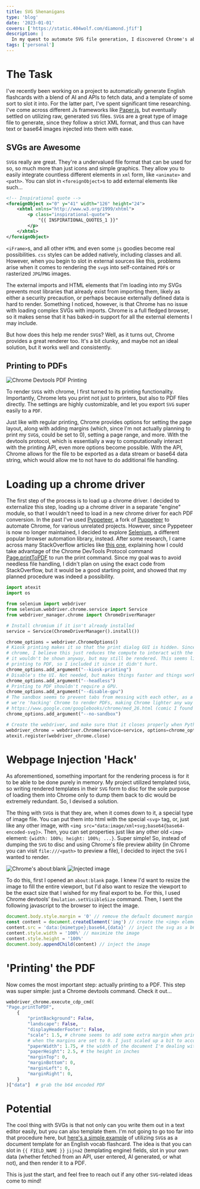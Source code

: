 ```yaml
---
title: SVG Shenanigans
type: 'blog'
date: '2023-01-01'
covers: ['https://static.404wolf.com/diamond.jfif']
description: |
  In my quest to automate SVG file generation, I discovered Chrome's ability to convert complex SVGs with imports into self-contained PDFs through its printing protocol. My aim was to write a script to easily convert Chrome-preview-able files into PDFs. With Selenium and Chrome's Devtools Protocol, I was able to figure out how to perform the conversion, but wasn't satisfied. In this post, I discuss my script to convert complex files like SVGs to PDFs without any file handling, from memory to memory, headless-ly to allow for a smooth and efficient conversion process.
tags: ['personal']
---
```


# The Task

I've recently been working on a project to automatically generate English
flashcards with a blend of AI and APIs to fetch data, and a template of some
sort to slot it into. For the latter part, I've spent significant time
researching. I've come across different Js frameworks like
[Paper.js](http://paperjs.org/), but eventually settled on utilizing raw,
generated `SVG` files. `SVG`s are a great type of image file to generate, since
they follow a strict XML format, and thus can have text or base64 images
injected into them with ease.

## SVGs are Awesome

`SVG`s really are great. They're a undervalued file format that can be used for
so, so much more than just icons and simple graphics. They allow you to easily
integrate countless different elements in `xml` form, like `<animate>` and
`<path>`. You can slot in `<foreignObject>`s to add external elements like
such...

```xml
<!-- Inspirational quote -->
<foreignObject x="0" y="41" width="126" height="24">
    <xhtml xmlns="http://www.w3.org/1999/xhtml">
        <p class="inspirational-quote">
            "{{ INSPIRATIONAL_QUOTES_1 }}"
        </p>
    </xhtml>
</foreignObject>
```

`<iFrame>`s, and all other `HTML` and even some `js` goodies become real
possibilities. `css` styles can be added natively, including classes and all.
However, when you begin to slot in external sources like this, problems arise
when it comes to rendering the `svg`s into self-contained `PDF`s or rasterized
`JPG`/`PNG` images.

The external imports and HTML elements that I'm loading into my SVGs prevents
most libraries that already exist from importing them, likely as either a
security precaution, or perhaps because externally defined data is hard to
render. Something I noticed, however, is that Chrome has no issue with loading
complex SVGs with imports. Chrome is a full fledged browser, so it makes sense
that it has baked-in support for all the external elements I may include.

But how does this help me render `SVG`s? Well, as it turns out, Chrome provides
a great renderer too. It's a bit clunky, and maybe not an ideal solution, but it
works well and consistently.

## Printing to PDFs

![Chrome Devtools PDF Printing](https://static.404wolf.com/renderPDF.pngn)

To render `SVG`s with chrome, I first turned to its printing functionality.
Importantly, Chrome lets you print not just to printers, but also to PDF files
directly. The settings are highly customizable, and let you export `SVG` super
easily to a `PDF`.

Just like with regular printing, Chrome provides options for setting the page
layout, along with adding margins (which, since I'm not actually planning to
print my `SVG`s, could be set to 0), setting a page range, and more. With the
devtools protocol, which is essentially a way to computationally interact with
the printing API, even more options become possible. With the API, Chrome allows
for the file to be exported as a data stream or base64 data string, which would
allow me to not have to do additional file handling.

# Loading up a chrome driver

The first step of the process is to load up a chrome driver. I decided to
externalize this step, loading up a chrome driver in a separate "engine" module,
so that I wouldn't need to load in a new chrome driver for each PDF conversion.
In the past I've used [Pyppeteer](https://github.com/pyppeteer/pyppeteer), a
fork of [Puppeteer](https://pptr.dev/) to automate Chrome, for various unrelated
projects. However, since Pyppeteer is now no longer maintained, I decided to
explore [Selenium](https://www.selenium.dev/), a different popular browser
automation library, instead. After some research, I came across many
StackOverflow articles like
[this one](https://stackoverflow.com/a/68353518/14266969), explaining how I
could take advantage of the Chrome DevTools Protocol command
[Page.printToPDF](https://chromedevtools.github.io/devtools-protocol/tot/Page/#method-printToPDF)
to run the print command. Since my goal was to avoid needless file handling, I
didn't plan on using the exact code from StackOverflow, but it would be a good
starting point, and showed that my planned procedure was indeed a possibility.

```py
import atexit
import os

from selenium import webdriver
from selenium.webdriver.chrome.service import Service
from webdriver_manager.chrome import ChromeDriverManager

# Install chromium if it isn't already installed
service = Service(ChromeDriverManager().install())

chrome_options = webdriver.ChromeOptions()
# Kiosk printing makes it so that the print dialog GUI is hidden. Since I'm using headless
# chrome, I believe this just reduces the compute to interact with the print-to-pdf API, since
# it wouldn't be shown anyway, but may still be rendered. This seems like a common flag for
# printing to PDF, so I included it since it didn't hurt.
chrome_options.add_argument("--kiosk-printing")
# Disable's the UI. Not needed, but makes things faster and things work on CLI only computers.
chrome_options.add_argument("--headless")
# Printing to PDF shouldn't require a GPU.
chrome_options.add_argument("--disable-gpu")
# The sandbox seems to prevent tabs from messing with each other, as a security feature. Since
# we're 'hacking' Chrome to render PDFs, making Chrome lighter any way we can is ideal.
# https://www.google.com/googlebooks/chrome/med_26.html (comic I found that helps explain it)
chrome_options.add_argument("--no-sandbox")

# Create the webdriver, and make sure that it closes properly when Python exits
webdriver_chrome = webdriver.Chrome(service=service, options=chrome_options)
atexit.register(webdriver_chrome.close)
```

# Webpage Injection 'Hack'

As aforementioned, something important for the rendering process is for it to be
able to be done purely in memory. My project utilized templated `SVG`s, so
writing rendered templates in their `SVG` form to disc for the sole purpose of
loading them into Chrome only to dump them back to dic would be extremely
redundant. So, I devised a solution.

The thing with `SVG`s is that they are, when it comes down to it, a special type
of image file. You can put them into html with the special `<svg>` tag, or, just
like any other image, with
`<img src="data:image/xml+svg;base64{base64-encoded-svg}>`. Then, you can set
properties just like any other old `<img>` element:
`{width: 100%; height: 100%; ...}`. Super simple! So, instead of dumping the
`SVG` to disc and using Chrome's file preview ability (in Chrome you can visit
`file:///<path>` to preview a file), I decided to inject the `SVG` I wanted to
render.

![Chrome's about:blank](https://static.404wolf.com/aboutBlank.png)
![Injected image](https://static.404wolf.com/injectedImage.png)

To do this, first I opened an `about:blank` page. I knew I'd want to resize the
image to fill the entire viewport, but I'd also want to resize the viewport to
be the exact size that I wished for my final export to be. For this, I used
Chrome devtools' `Emulation.setVisibleSize` command. Then, I sent the following
javascript to the browser to inject the image.

```js
document.body.style.margin = '0' // remove the default document margin
const content = document.createElement('img') // create the <img> element
content.src = 'data:{mimetype};base64,{data}' // inject the svg as a b64 image
content.style.width = '100%' // maximize the image
content.style.height = '100%'
document.body.appendChild(content) // inject the image
```

# 'Printing' the PDF

Now comes the most important step: actually printing to a PDF. This step was
super simple: just a Chrome devtools command. Check it out...

```py
webdriver_chrome.execute_cdp_cmd(
"Page.printToPDF",
    {
        "printBackground": False,
        "landscape": False,
        "displayHeaderFooter": False,
        "scale": 1.5, # chrome seems to add some extra margin when printing, even
        # when the margins are set to 0. I just scaled up a bit to account for this.
        "paperWidth": 1.75, # the width of the document I'm dealing with, in inches
        "paperHeight": 2.5, # the height in inches
        "marginTop": 0,
        "marginBottom": 0,
        "marginLeft": 0,
        "marginRight": 0,
    }
)["data"]  # grab the b64 encoded PDF
```

# Potential

The cool thing with SVGs is that not only can you write them out in a text
editor easily, but you can also template them. I'm not going to go too far into
that procedure here, but
[here's a simple example](https://github.com/404Wolf/SvgTemplating) of utilizing
`SVG`s as a document template for an English vocab flashcard. The idea is that
you can slot in `{{ FIELD_NAME }}` `jijna2` (templating engine) fields, slot in
your own data (whether fetched from an API, user entered, AI generated, or what
not), and then render it to a PDF.

This is just the start, and feel free to reach out if any other `SVG`-related
ideas come to mind!

